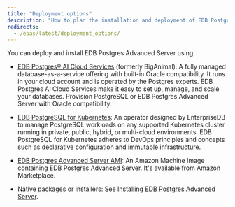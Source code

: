 ```yaml
---
title: "Deployment options"
description: "How to plan the installation and deployment of EDB Postgres Advanced Server"
redirects:
  - /epas/latest/deployment_options/
---
```


You can deploy and install EDB Postgres Advanced Server using:

- [EDB Postgres® AI Cloud Services](/biganimal/latest) (formerly BigAnimal): A fully managed database-as-a-service offering with built-in Oracle compatibility. It runs in your cloud account and is operated by the Postgres experts. EDB Postgres AI Cloud Services make it easy to set up, manage, and scale your databases. Provision PostgreSQL or EDB Postgres Advanced Server with Oracle compatibility.

- [EDB PostgreSQL for Kubernetes](/postgres_for_kubernetes/latest/): An operator designed by EnterpriseDB to manage PostgreSQL workloads on any supported Kubernetes cluster running in private, public, hybrid, or multi-cloud environments. EDB PostgreSQL for Kubernetes adheres to DevOps principles and concepts such as declarative configuration and immutable infrastructure.

- [EDB Postgres Advanced Server AMI](aws_epas): An Amazon Machine Image containing EDB Postgres Advanced Server. It's available from Amazon Marketplace.

- Native packages or installers: See [Installing EDB Postgres Advanced Server](/epas/latest/installing).
